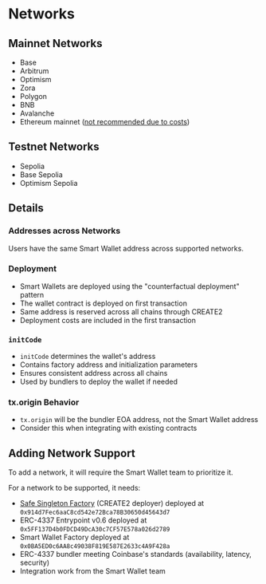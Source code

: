 # Networks

## Mainnet Networks
- Base
- Arbitrum
- Optimism
- Zora 
- Polygon 
- BNB
- Avalanche
- Ethereum mainnet ([not recommended due to costs](/faq/why-does-it-cost-more-on-ethereum-l1))

## Testnet Networks
- Sepolia 
- Base Sepolia
- Optimism Sepolia

## Details

### Addresses across Networks
Users have the same Smart Wallet address across supported networks.

### Deployment
- Smart Wallets are deployed using the "counterfactual deployment" pattern
- The wallet contract is deployed on first transaction
- Same address is reserved across all chains through CREATE2
- Deployment costs are included in the first transaction

### `initCode`
- `initCode` determines the wallet's address
- Contains factory address and initialization parameters
- Ensures consistent address across all chains
- Used by bundlers to deploy the wallet if needed

### tx.origin Behavior
- `tx.origin` will be the bundler EOA address, not the Smart Wallet address
- Consider this when integrating with existing contracts

## Adding Network Support

To add a network, it will require the Smart Wallet team to prioritize it.

For a network to be supported, it needs:

- [Safe Singleton Factory](https://github.com/safe-global/safe-singleton-factory?tab=readme-ov-file#how-to-get-the-singleton-deployed-to-your-network) (CREATE2 deployer) deployed at `0x914d7Fec6aaC8cd542e72Bca78B30650d45643d7`
- ERC-4337 Entrypoint v0.6 deployed at `0x5FF137D4b0FDCD49DcA30c7CF57E578a026d2789` 
- Smart Wallet Factory deployed at `0x0BA5ED0c6AA8c49038F819E587E2633c4A9F428a`
- ERC-4337 bundler meeting Coinbase's standards (availability, latency, security)
- Integration work from the Smart Wallet team